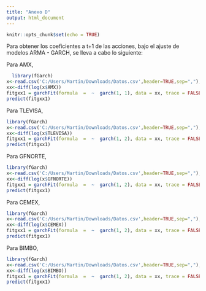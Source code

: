 ---
title: "Anexo D"
output: html_document
---

```{r setup, include=FALSE}
knitr::opts_chunk$set(echo = TRUE)
```

Para obtener los coeficientes a t+1 de las acciones, bajo el ajuste de modelos ARMA - GARCH, se lleva a cabo lo siguiente:

Para AMX,

```{r}
  library(fGarch)
x<-read.csv('C:/Users/Martin/Downloads/Datos.csv',header=TRUE,sep=",");
xx<-diff(log(x$AMX))
fitgxx1 = garchFit(formula  =  ~  garch(1, 1), data = xx, trace = FALSE)  #Se ajusta GARCH11 del portafolio
predict(fitgxx1)
```


Para TLEVISA,

```{r}
library(fGarch)
x<-read.csv('C:/Users/Martin/Downloads/Datos.csv',header=TRUE,sep=",");
xx<-diff(log(x$TLEVISA))
fitgxx1 = garchFit(formula  =  ~  garch(1, 2), data = xx, trace = FALSE)  #Se ajusta GARCH12 del portafolio
predict(fitgxx1)
```


Para GFNORTE,
```{r}
library(fGarch)
x<-read.csv('C:/Users/Martin/Downloads/Datos.csv',header=TRUE,sep=",");
xx<-diff(log(x$GFNORTE))
fitgxx1 = garchFit(formula  =  ~  garch(1, 2), data = xx, trace = FALSE)  #Se ajusta GARCH12 del portafolio
predict(fitgxx1)
```

Para CEMEX,
```{r}
library(fGarch)
x<-read.csv('C:/Users/Martin/Downloads/Datos.csv',header=TRUE,sep=",");
xx<-diff(log(x$CEMEX))
fitgxx1 = garchFit(formula  =  ~  garch(1, 2), data = xx, trace = FALSE)  #Se ajusta GARCH12 del portafolio
predict(fitgxx1)
```


Para BIMBO,
```{r}
library(fGarch)
x<-read.csv('C:/Users/Martin/Downloads/Datos.csv',header=TRUE,sep=",");
xx<-diff(log(x$BIMBO))
fitgxx1 = garchFit(formula  =  ~  garch(1, 2), data = xx, trace = FALSE)  #Se ajusta GARCH12 del portafolio
predict(fitgxx1)
```
